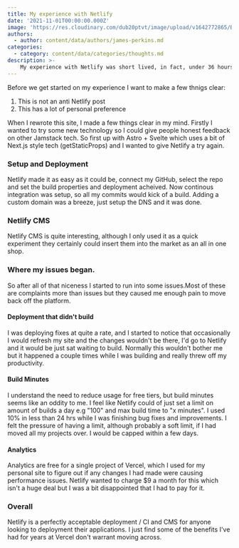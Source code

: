 ```yaml
---
title: My experience with Netlify
date: '2021-11-01T00:00:00.000Z'
image: 'https://res.cloudinary.com/dub20ptvt/image/upload/v1642772865/Blog%20Posts/k3tg0eh5261xex4oxn5u.webp'
authors:
  - author: content/data/authors/james-perkins.md
categories:
  - category: content/data/categories/thoughts.md
description: >-
    My experience with Netlify was short lived, in fact, under 36 hours before I returned to Vercel. This post describes how, and what happened to make me returned so quickly.
---
```


Before we get started on my experience I want to make a few thnigs clear:

1. This is not an anti Netlify post
2. This has a lot of personal preference

When I rewrote this site, I made a few things clear in my mind. Firstly I wanted to try some new technology so I could give people honest feedback on other Jamstack tech. So first up with Astro + Svelte which uses a bit of Next.js style tech (getStaticProps) and I wanted to give Netlify a try again.

### Setup and Deployment

Netlify made it as easy as it could be, connect my GitHub, select the repo and set the build properties and deployment acheived. Now continous integration was setup, so all my commits would kick of a build. Adding a custom domain was a breeze, just setup the DNS and it was done.

### Netlify CMS

Netlify CMS is quite interesting, although I only used it as a quick experiment they certainly could insert them into the market as an all in one shop.

### Where my issues began.

So after all of that niceness I started to run into some issues.Most of these are complaints more than issues but they caused me enough pain to move back off the platform.

#### Deployment that didn't build

I was deploying fixes at quite a rate, and I started to notice that occasionally I would refresh my site and the changes wouldn't be there, I'd go to Netlify and it would be just sat waiting to build. Normally this wouldn't bother me but it happened a couple times while I was building and really threw off my productivity.

#### Build Minutes

I understand the need to reduce usage for free tiers, but build minutes seems like an oddity to me. I feel like Netlify could of just set a limit on amount of builds a day e.g "100" and max build time to "x minutes". I used 10% in less than 24 hrs while I was finishing bug fixes and improvements. I felt the pressure of having a limit, although probably a soft limit, if I had moved all my projects over. I would be capped within a few days.

#### Analytics

Analytics are free for a single project of Vercel, which I used for my personal site to figure out if any changes I had made were causing performance issues. Netlify wanted to charge $9 a month for this which isn't a huge deal but I was a bit disappointed that I had to pay for it.

### Overall

Netlify is a perfectly acceptable deployment / CI and CMS for anyone looking to deployment their applications. I just find some of the benefits I've had for years at Vercel don't warrant moving across.

